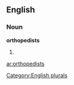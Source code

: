 
==English==

===Noun===
'''orthopedists'''

# {{plural of|[[orthopedist]]}}

[[Category:English plurals]]

[[ar:orthopedists]]